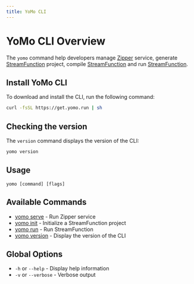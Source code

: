```yaml
---
title: YoMo CLI
---
```


# YoMo CLI Overview

The `yomo` command help developers manage [Zipper][zipper] service, generate [StreamFunction][sfn] project, compile [StreamFunction][sfn] and run [StreamFunction][sfn].

## Install YoMo CLI

To download and install the CLI, run the following command:

```bash
curl -fsSL https://get.yomo.run | sh
```

## Checking the version

The `version` command displays the version of the CLI:

```bash
yomo version
```

## Usage

`yomo [command] [flags]`

## Available Commands

- [yomo serve](./cli/zipper#usage) - Run Zipper service
- [yomo init](./sfn#init) - Initialize a StreamFunction project
- [yomo run](./sfn#run) - Run StreamFunction
- [yomo version](#checking-the-version) - Display the version of the CLI

## Global Options

- `-h` or `--help` - Display help information
- `-v` or `--verbose` - Verbose output

[zipper]: ./cli/zipper
[sfn]: ./cli/sfn